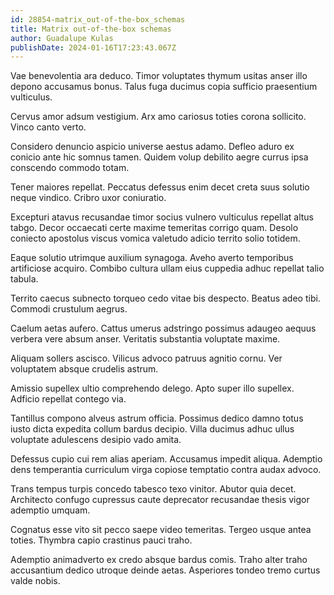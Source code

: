 ```yaml
---
id: 28854-matrix_out-of-the-box_schemas
title: Matrix out-of-the-box schemas
author: Guadalupe Kulas
publishDate: 2024-01-16T17:23:43.067Z
---
```


Vae benevolentia ara deduco. Timor voluptates thymum usitas anser illo depono accusamus bonus. Talus fuga ducimus copia sufficio praesentium vulticulus.

Cervus amor adsum vestigium. Arx amo cariosus toties corona sollicito. Vinco canto verto.

Considero denuncio aspicio universe aestus adamo. Defleo aduro ex conicio ante hic somnus tamen. Quidem volup debilito aegre currus ipsa conscendo commodo totam.

Tener maiores repellat. Peccatus defessus enim decet creta suus solutio neque vindico. Cribro uxor coniuratio.

Excepturi atavus recusandae timor socius vulnero vulticulus repellat altus tabgo. Decor occaecati certe maxime temeritas corrigo quam. Desolo coniecto apostolus viscus vomica valetudo adicio territo solio totidem.

Eaque solutio utrimque auxilium synagoga. Aveho averto temporibus artificiose acquiro. Combibo cultura ullam eius cuppedia adhuc repellat talio tabula.

Territo caecus subnecto torqueo cedo vitae bis despecto. Beatus adeo tibi. Commodi crustulum aegrus.

Caelum aetas aufero. Cattus umerus adstringo possimus adaugeo aequus verbera vere absum anser. Veritatis substantia voluptate maxime.

Aliquam sollers ascisco. Vilicus advoco patruus agnitio cornu. Ver voluptatem absque crudelis astrum.

Amissio supellex ultio comprehendo delego. Apto super illo supellex. Adficio repellat contego via.

Tantillus compono alveus astrum officia. Possimus dedico damno totus iusto dicta expedita collum bardus decipio. Villa ducimus adhuc ullus voluptate adulescens desipio vado amita.

Defessus cupio cui rem alias aperiam. Accusamus impedit aliqua. Ademptio dens temperantia curriculum virga copiose temptatio contra audax advoco.

Trans tempus turpis concedo tabesco texo vinitor. Abutor quia decet. Architecto confugo cupressus caute deprecator recusandae thesis vigor ademptio umquam.

Cognatus esse vito sit pecco saepe video temeritas. Tergeo usque antea toties. Thymbra capio crastinus pauci traho.

Ademptio animadverto ex credo absque bardus comis. Traho alter traho accusantium dedico utroque deinde aetas. Asperiores tondeo tremo curtus valde nobis.
